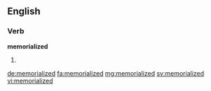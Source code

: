 ==English==

===Verb===
'''memorialized'''

# {{US}} {{en-past of|memorialize}}

[[de:memorialized]]
[[fa:memorialized]]
[[mg:memorialized]]
[[sv:memorialized]]
[[vi:memorialized]]
